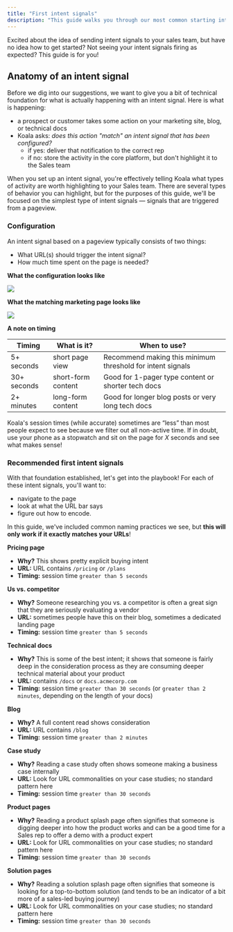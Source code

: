 ```yaml
---
title: "First intent signals"
description: "This guide walks you through our most common starting intent signals"
---
```


Excited about the idea of sending intent signals to your sales team, but have no idea how to get started? Not seeing your intent signals firing as expected? This guide is for you!

## Anatomy of an intent signal

Before we dig into our suggestions, we want to give you a bit of technical foundation for what is actually happening with an intent signal. Here is what is happening:

- a prospect or customer takes some action on your marketing site, blog, or technical docs
- Koala asks: _does this action "match" an intent signal that has been configured?_
	- if yes: deliver that notification to the correct rep
	- if no: store the activity in the core platform, but don't highlight it to the Sales team

When you set up an intent signal, you're effectively telling Koala what types of activity are worth highlighting to your Sales team. There are several types of behavior you can highlight, but for the purposes of this guide, we'll be focused on the simplest type of intent signals — signals that are triggered from a pageview.

### Configuration

An intent signal based on a pageview typically consists of two things:

* What URL(s) should trigger the intent signal?
* How much time spent on the page is needed?

**What the configuration looks like**

![](/images/admin-guides/first-intent-signals/intent-signal-config.png)

**What the matching marketing page looks like**

![](/images/admin-guides/first-intent-signals/docs-page-window.png)

**A note on timing**

| Timing | What is it? | When to use? |
| --- | --- | --- |
| 5+ seconds | short page view | Recommend making this minimum threshold for intent signals |
| 30+ seconds | short-form content | Good for 1-pager type content or shorter tech docs |
| 2+ minutes | long-form content | Good for longer blog posts or very long tech docs |

Koala's session times (while accurate) sometimes are “less” than most people expect to see because we filter out all non-active time. If in doubt, use your phone as a stopwatch and sit on the page for _X_ seconds and see what makes sense!

### Recommended first intent signals
With that foundation established, let's get into the playbook! For each of these intent signals, you'll want to: 

- navigate to the page
- look at what the URL bar says
- figure out how to encode. 

In this guide, we've included common naming practices we see, but **this will only work if it exactly matches your URLs**!

**Pricing page**
- **Why?** This shows pretty explicit buying intent
- **URL:** URL contains `/pricing` or `/plans`
- **Timing:** session time `greater than 5 seconds`

**Us vs. competitor**
- **Why?** Someone researching you vs. a competitor is often a great sign that they are seriously evaluating a vendor
- **URL:** sometimes people have this on their blog, sometimes a dedicated landing page
- **Timing:** session time `greater than 5 seconds`

**Technical docs**
- **Why?** This is some of the best intent; it shows that someone is fairly deep in the consideration process as they are consuming deeper technical material about your product
- **URL:** contains `/docs` or `docs.acmecorp.com`
- **Timing:** session time `greater than 30 seconds` (or `greater than 2 minutes`, depending on the length of your docs)

**Blog**
- **Why?** A full content read shows consideration
- **URL:** URL contains `/blog`
- **Timing:** session time `greater than 2 minutes`

**Case study**
- **Why?** Reading a case study often shows someone making a business case internally
- **URL:** Look for URL commonalities on your case studies; no standard pattern here
- **Timing:** session time `greater than 30 seconds`

**Product pages**
- **Why?** Reading a product splash page often signifies that someone is digging deeper into how the product works and can be a good time for a Sales rep to offer a demo with a product expert
- **URL:** Look for URL commonalities on your case studies; no standard pattern here
- **Timing:** session time `greater than 30 seconds`

**Solution pages**
- **Why?** Reading a solution splash page often signifies that someone is looking for a top-to-bottom solution (and tends to be an indicator of a bit more of a sales-led buying journey)
- **URL:** Look for URL commonalities on your case studies; no standard pattern here
- **Timing:** session time `greater than 30 seconds`
